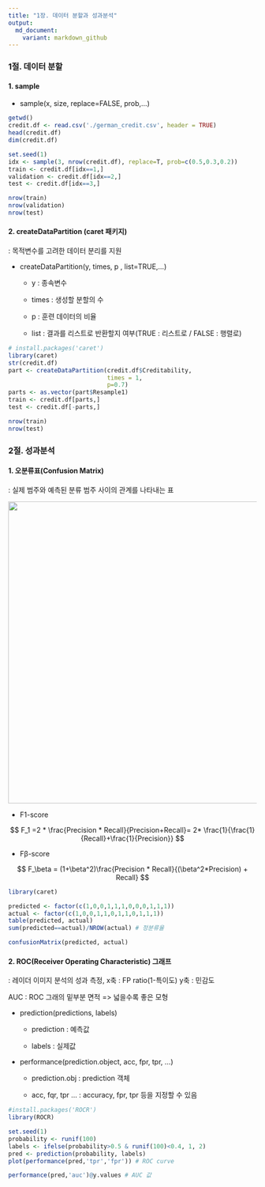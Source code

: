 ```yaml
---
title: "1장. 데이터 분할과 성과분석"
output:
  md_document:
    variant: markdown_github
---
```


### 1절. 데이터 분할

#### 1. sample

-   sample(x, size, replace=FALSE, prob,...)

```r
getwd()
credit.df <- read.csv('./german_credit.csv', header = TRUE)
head(credit.df)
dim(credit.df)

set.seed(1)
idx <- sample(3, nrow(credit.df), replace=T, prob=c(0.5,0.3,0.2))
train <- credit.df[idx==1,]
validation <- credit.df[idx==2,]
test <- credit.df[idx==3,]

nrow(train)
nrow(validation)
nrow(test)
```

#### 2. createDataPartition (caret 패키지)

: 목적변수를 고려한 데이터 분리를 지원

-   createDataPartition(y, times, p , list=TRUE,...)

    -   y : 종속변수

    -   times : 생성할 분할의 수

    -   p : 훈련 데이터의 비율

    -   list : 결과를 리스트로 반환할지 여부(TRUE : 리스트로 / FALSE : 행렬로)

```r
# install.packages('caret')
library(caret)
str(credit.df)
part <- createDataPartition(credit.df$Creditability,
                            times = 1,
                            p=0.7)
parts <- as.vector(part$Resample1)
train <- credit.df[parts,]
test <- credit.df[-parts,]

nrow(train)
nrow(test)
```

### 2절. 성과분석

#### 1. 오분류표(Confusion Matrix)

: 실제 범주와 예측된 분류 범주 사이의 관계를 나타내는 표

![](images/R1280x0-02.jpeg){width="611"}

-   F1-score

$$
F_1 =2 * \frac{Precision * Recall}{Precision+Recall}= 2* \frac{1}{\frac{1}{Recall}+\frac{1}{Precision}}
$$

-   Fβ-score

$$
F_\beta = (1+\beta^2)\frac{Precision * Recall}{(\beta^2*Precision) + Recall}
$$

```r
library(caret)

predicted <- factor(c(1,0,0,1,1,1,0,0,0,1,1,1))
actual <- factor(c(1,0,0,1,1,0,1,1,0,1,1,1))
table(predicted, actual)
sum(predicted==actual)/NROW(actual) # 정분류율

confusionMatrix(predicted, actual)
```

#### 2. ROC(Receiver Operating Characteristic) 그래프

: 레이더 이미지 분석의 성과 측정, x축 : FP ratio(1-특이도) y축 : 민감도

AUC : ROC 그래의 밑부분 면적 =\> 넓을수록 좋은 모형

-   prediction(predictions, labels)

    -   prediction : 예측값

    -   labels : 실제값

-   performance(prediction.object, acc, fpr, tpr, ...)

    -   prediction.obj : prediction 객체

    -   acc, fqr, tpr ... : accuracy, fpr, tpr 등을 지정할 수 있음

```r
#install.packages('ROCR')
library(ROCR)

set.seed(1)
probability <- runif(100)
labels <- ifelse(probability>0.5 & runif(100)<0.4, 1, 2)
pred <- prediction(probability, labels)
plot(performance(pred,'tpr','fpr')) # ROC curve

performance(pred,'auc')@y.values # AUC 값
```
